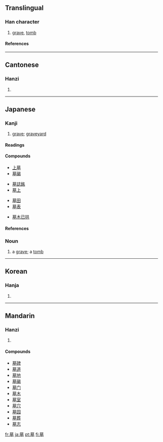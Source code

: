 ==Translingual==
===Han character===
{{Han char|rn=32|rad=土|as=11|sn=14|four=4410<sub>4</sub>|canj=廿日大土 (TAKG)}}
# [[grave]], [[tomb]]
====References====
{{Han ref|kx=0238.120|dkj=05431|dj=0476.190|hdz=10470.090|uh=5893|ud=22675|bh=B9D3|bd=47571}}
----
==Cantonese==
===Hanzi===
{{yue-hanzi|jyut=|y=mou6}}
# {{defn|Cantonese}}
----
==Japanese==
===Kanji===
{{ja-kanji|grade=5|rs=土11}}
# [[grave]]; [[graveyard]] 
====Readings====
{{ja-readings|kanon=[[ぼ]] (bo)|goon=[[も]] (mo)|kun=[[はか]] (haka)|nadzuke=[[つか]] (tsuka)}}
====Compounds====
{{top4}}
*[[上墓]]
*[[墓碣]]
{{mid4}}
*[[墓誌銘]]
*[[墓上]]
{{mid4}}
*[[墓田]]
*[[墓表]]
{{mid4}}
*[[墓木已拱]]
{{bottom}}
====References====
{{ja-kref|a|4272|95E6|4A68}}
===Noun===
{{ja-noun|k|hira=はか|rom=haka}}
# a [[grave]]; a [[tomb]]

----

==Korean==
===Hanja===
{{ko-hanja|hangeul=묘|rv=myo|mr=myo}}
# {{defn|Korean}}
----
==Mandarin==
===Hanzi===
{{cmn-hanzi|pin=[[mù]] ([[mu4]])|wg=mu<sup>4</sup>}}
# {{defn|Mandarin}}

====Compounds====
*[[墓碑]]
*[[墓道]]
*[[墓地]]
*[[墓碣]]
*[[墓门]]
*[[墓木]]
*[[墓室]]
*[[墓穴]]
*[[墓园]]
*[[墓葬]]
*[[墓志]]

[[fr:墓]]
[[ja:墓]]
[[pt:墓]]
[[fi:墓]]